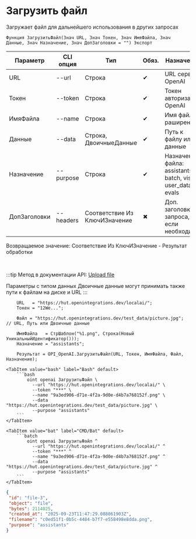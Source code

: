﻿---
sidebar_position: 2
description: Загрузить файл и другие функции для работы с OpenAI в Открытом пакете интеграций - бесплатной open-source библиотеке интеграций для 1С:Предприятие 8, OneScript и CLI
keywords: [1C, 1С, 1С:Предприятие, 1С:Предприятие 8.3, API, Интеграция, Сервисы, Обмен, OneScript, CLI, OpenAI]
---


# Загрузить файл
 Загружает файл для дальнейшего использования в других запросах



`Функция ЗагрузитьФайл(Знач URL, Знач Токен, Знач ИмяФайла, Знач Данные, Знач Назначение, Знач ДопЗаголовки = "") Экспорт`

  | Параметр | CLI опция | Тип | Обяз. | Назначение |
  |-|-|-|-|-|
  | URL | --url | Строка | &#x2714; | URL сервера OpenAI |
  | Токен | --token | Строка | &#x2714; | Токен авторизации OpenAI |
  | ИмяФайла | --name | Строка | &#x2714; | Имя файла с раширением |
  | Данные | --data | Строка, ДвоичныеДанные | &#x2714; | Путь к файлу или данные |
  | Назначение | --purpose | Строка | &#x2714; | Назначение файла: assistants, batch, vision, user_data, evals |
  | ДопЗаголовки | --headers | Соответствие Из КлючИЗначение | &#x2716; | Доп. заголовки запроса, если необходимо |

  
  Возвращаемое значение:   Соответствие Из КлючИЗначение - Результат обработки

<br/>

:::tip
Метод в документации API: [Upload file](https://platform.openai.com/docs/api-reference/files/create)

Параметры с типом данных Двоичные данные могут принимать также пути к файлам на диске и URL
:::
<br/>


```bsl title="Пример использования для 1С:Предприятие/OneScript"
    URL   = "https://hut.openintegrations.dev/localai/";
    Токен = "12We...";

    Файл = "https://hut.openintegrations.dev/test_data/picture.jpg"; // URL, Путь или Двоичные данные

    ИмяФайла   = СтрШаблон("%1.png", Строка(Новый УникальныйИдентификатор()));
    Назначение = "assistants";

    Результат = OPI_OpenAI.ЗагрузитьФайл(URL, Токен, ИмяФайла, Файл, Назначение);
```
    

 <Tabs>
  
    <TabItem value="bash" label="Bash" default>
        ```bash
            oint openai ЗагрузитьФайл \
              --url "https://hut.openintegrations.dev/localai/" \
              --token "***" \
              --name "9a3ed906-d71e-4f2a-9d0e-d4b7a768152f.png" \
              --data "https://hut.openintegrations.dev/test_data/picture.jpg" \
              --purpose "assistants"
        ```
    </TabItem>
  
    <TabItem value="bat" label="CMD/Bat" default>
        ```batch
            oint openai ЗагрузитьФайл ^
              --url "https://hut.openintegrations.dev/localai/" ^
              --token "***" ^
              --name "9a3ed906-d71e-4f2a-9d0e-d4b7a768152f.png" ^
              --data "https://hut.openintegrations.dev/test_data/picture.jpg" ^
              --purpose "assistants"
        ```
    </TabItem>
</Tabs>


```json title="Результат"
{
 "id": "file-3",
 "object": "file",
 "bytes": 2114025,
 "created_at": "2025-09-23T11:47:29.088061903Z",
 "filename": "c0ed51f1-0b5c-4484-b7f7-e558498e8dda.png",
 "purpose": "assistants"
}
```
